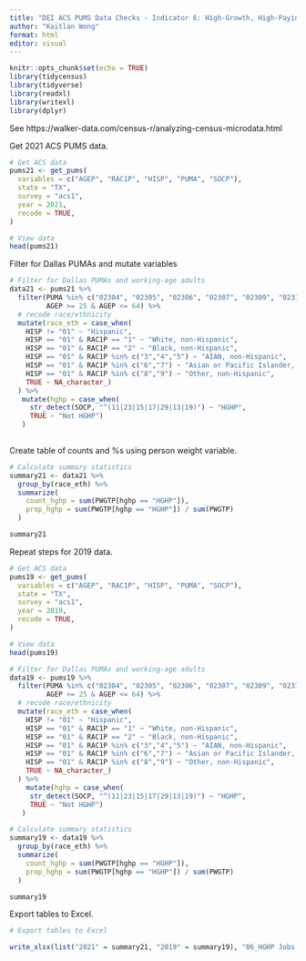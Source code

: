 ---
title: "DEI ACS PUMS Data Checks - Indicator 6: High-Growth, High-Paying Employment"
author: "Kaitlan Wong"
format: html
editor: visual
---

```{r setup, include=FALSE}
knitr::opts_chunk$set(echo = TRUE)
library(tidycensus) 
library(tidyverse) 
library(readxl) 
library(writexl) 
library(dplyr)
```

See https://walker-data.com/census-r/analyzing-census-microdata.html

Get 2021 ACS PUMS data.

```{r}
# Get ACS data
pums21 <- get_pums(
  variables = c("AGEP", "RAC1P", "HISP", "PUMA", "SOCP"),
  state = "TX",
  survey = "acs1",
  year = 2021,
  recode = TRUE,
)

# View data
head(pums21)
```

Filter for Dallas PUMAs and mutate variables

```{r}
# Filter for Dallas PUMAs and working-age adults
data21 <- pums21 %>%
  filter(PUMA %in% c("02304", "02305", "02306", "02307", "02309", "02310", "02311", "02312", "02313", "02314", "02315", "02316", "02319", "01901", "02001"),
         AGEP >= 25 & AGEP <= 64) %>%
  # recode race/ethnicity
  mutate(race_eth = case_when(
    HISP != "01" ~ "Hispanic",
    HISP == "01" & RAC1P == "1" ~ "White, non-Hispanic",
    HISP == "01" & RAC1P == "2" ~ "Black, non-Hispanic",
    HISP == "01" & RAC1P %in% c("3","4","5") ~ "AIAN, non-Hispanic",
    HISP == "01" & RAC1P %in% c("6","7") ~ "Asian or Pacific Islander, non-Hispanic",
    HISP == "01" & RAC1P %in% c("8","9") ~ "Other, non-Hispanic",
    TRUE ~ NA_character_)
  ) %>%
   mutate(hghp = case_when(
     str_detect(SOCP, "^(11|23|15|17|29|13|19)") ~ "HGHP",
     TRUE ~ "Not HGHP")
   )
     
```

Create table of counts and %s using person weight variable.

```{r}
# Calculate summary statistics
summary21 <- data21 %>%
  group_by(race_eth) %>%
  summarize(
    count_hghp = sum(PWGTP[hghp == "HGHP"]),
    prop_hghp = sum(PWGTP[hghp == "HGHP"]) / sum(PWGTP)
  )

summary21
```

Repeat steps for 2019 data.

```{r}
# Get ACS data
pums19 <- get_pums(
  variables = c("AGEP", "RAC1P", "HISP", "PUMA", "SOCP"),
  state = "TX",
  survey = "acs1",
  year = 2019,
  recode = TRUE,
)

# View data
head(pums19)
```

```{r}
# Filter for Dallas PUMAs and working-age adults
data19 <- pums19 %>%
  filter(PUMA %in% c("02304", "02305", "02306", "02307", "02309", "02310", "02311", "02312", "02313", "02314", "02315", "02316", "02319", "01901", "02001"),
         AGEP >= 25 & AGEP <= 64) %>%
  # recode race/ethnicity
  mutate(race_eth = case_when(
    HISP != "01" ~ "Hispanic",
    HISP == "01" & RAC1P == "1" ~ "White, non-Hispanic",
    HISP == "01" & RAC1P == "2" ~ "Black, non-Hispanic",
    HISP == "01" & RAC1P %in% c("3","4","5") ~ "AIAN, non-Hispanic",
    HISP == "01" & RAC1P %in% c("6","7") ~ "Asian or Pacific Islander, non-Hispanic",
    HISP == "01" & RAC1P %in% c("8","9") ~ "Other, non-Hispanic",
    TRUE ~ NA_character_)
  ) %>%
    mutate(hghp = case_when(
     str_detect(SOCP, "^(11|23|15|17|29|13|19)") ~ "HGHP",
     TRUE ~ "Not HGHP")
   )

# Calculate summary statistics
summary19 <- data19 %>%
  group_by(race_eth) %>%
  summarize(
    count_hghp = sum(PWGTP[hghp == "HGHP"]),
    prop_hghp = sum(PWGTP[hghp == "HGHP"]) / sum(PWGTP)
  )

summary19
```

Export tables to Excel.

```{r}
# Export tables to Excel

write_xlsx(list("2021" = summary21, "2019" = summary19), "06_HGHP Jobs.xlsx")
```
